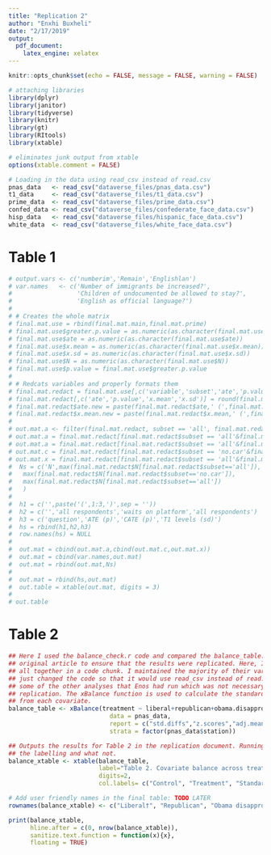 ```yaml
---
title: "Replication 2"
author: "Enxhi Buxheli"
date: "2/17/2019"
output: 
  pdf_document:
    latex_engine: xelatex
---
```


```r
knitr::opts_chunk$set(echo = FALSE, message = FALSE, warning = FALSE)

# attaching libraries
library(dplyr)
library(janitor)
library(tidyverse)
library(knitr)
library(gt)
library(RItools)
library(xtable)

# eliminates junk output from xtable
options(xtable.comment = FALSE)

# Loading in the data using read_csv instead of read.csv
pnas_data   <- read_csv("dataverse_files/pnas_data.csv")
t1_data     <- read_csv("dataverse_files/t1_data.csv")
prime_data  <- read_csv("dataverse_files/prime_data.csv")
confed_data <- read_csv("dataverse_files/confederate_face_data.csv")
hisp_data   <- read_csv("dataverse_files/hispanic_face_data.csv")
white_data  <- read_csv("dataverse_files/white_face_data.csv")
```

# Table 1
```r
# output.vars <- c('numberim','Remain','Englishlan')
# var.names   <- c('Number of immigrants be increased?',
#                  'Children of undocumented be allowed to stay?',
#                  'English as official language?')
# 
# # Creates the whole matrix
# final.mat.use = rbind(final.mat.main,final.mat.prime)
# final.mat.use$greater.p.value = as.numeric(as.character(final.mat.use$greater.p.value)) final.mat.use$lesser.p.value = as.numeric(as.character(final.mat.use$lesser.p.value)) 
# final.mat.use$ate = as.numeric(as.character(final.mat.use$ate))
# final.mat.use$x.mean = as.numeric(as.character(final.mat.use$x.mean))
# final.mat.use$x.sd = as.numeric(as.character(final.mat.use$x.sd))
# final.mat.use$N = as.numeric(as.character(final.mat.use$N))
# final.mat.use$p.value = final.mat.use$greater.p.value
# 
# # Redcats variables and properly formats them
# final.mat.redact = final.mat.use[,c('variable','subset','ate','p.value','x.mean','x.sd','N')]
# final.mat.redact[,c('ate','p.value','x.mean','x.sd')] = round(final.mat.redact[,c('ate','p.value','x.mean','x.sd')],3)
# final.mat.redact$ate.new = paste(final.mat.redact$ate,' (',final.mat.redact$p.value,')',sep='')
# final.mat.redact$x.mean.new = paste(final.mat.redact$x.mean,' (',final.mat.redact$x.sd,')',sep='')
# 
# out.mat.a <- filter(final.mat.redact, subset == 'all', final.mat.redact$variable %in% output.vars)
# out.mat.a = final.mat.redact[final.mat.redact$subset == 'all'&final.mat.redact$variable %in% output.vars,]
# out.mat.a = final.mat.redact[final.mat.redact$subset == 'all'&final.mat.redact$variable %in% output.vars,c('ate.new')]	
# out.mat.c = final.mat.redact[final.mat.redact$subset == 'no.car'&final.mat.redact$variable %in% output.vars,c('ate.new')]
# out.mat.x = final.mat.redact[final.mat.redact$subset == 'all'&final.mat.redact$variable %in% output.vars,c('x.mean.new')]
#  Ns = c('N',max(final.mat.redact$N[final.mat.redact$subset=='all']),
# 	max(final.mat.redact$N[final.mat.redact$subset=='no.car']),
# 	max(final.mat.redact$N[final.mat.redact$subset=='all'])
# 	)
# 
#  h1 = c('',paste('(',1:3,')',sep = ''))
#  h2 = c('','all respondents','waits on platform','all respondents')
#  h3 = c('question','ATE (p)','CATE (p)','T1 levels (sd)')
#  hs = rbind(h1,h2,h3)
#  row.names(hs) = NULL
# 	
#  out.mat = cbind(out.mat.a,cbind(out.mat.c,out.mat.x))
#  out.mat = cbind(var.names,out.mat)
#  out.mat = rbind(out.mat,Ns)
#  
#  out.mat = rbind(hs,out.mat)
#  out.table = xtable(out.mat, digits = 3)
#  
# out.table
```


# Table 2
```r
## Here I used the balance_check.r code and compared the balance_table.tex output to the 
## original article to ensure that the results were replicated. Here, I am just putting it
## all together in a code chunk. I maintained the majority of their variable names and here
## just changed the code so that it would use read_csv instead of read.csv. I also eliminated
## some of the other analyses that Enos had run which was not necessary for performing the 
## replication. The xBalance function is used to calculate the standardized mean differences 
## from each covariate.
balance_table <- xBalance(treatment ~ liberal+republican+obama.disapprove+ride.everyday+voted.2010+romney.voter+Hispanics.x+age+residency.new+college+male+hispanic.new+white+income.new, 
                            data = pnas_data, 
                            report = c("std.diffs","z.scores","adj.means","chisquare.test"), 
                            strata = factor(pnas_data$station))

## Outputs the results for Table 2 in the replication document. Running into some trouble with
## the labelling and what not.
balance_xtable <- xtable(balance_table, 
                         label="Table 2. Covariate balance across treatment conditions", 
                         digits=2,
                         col.labels= c("Control", "Treatment", "Standard Difference", "Z Score"))

# Add user friendly names in the final table: TODO LATER
rownames(balance_xtable) <- c("Liberal†", "Republican", "Obama disapprove", "Ride MBTA every day", "Voted 2010", "Romney voter", "Hispanic threat", "Age", "Residency year", "College", "Male", "Hispanic", "White", "Income")

print(balance_xtable,
      hline.after = c(0, nrow(balance_xtable)),
      sanitize.text.function = function(x){x},
      floating = TRUE)
```



